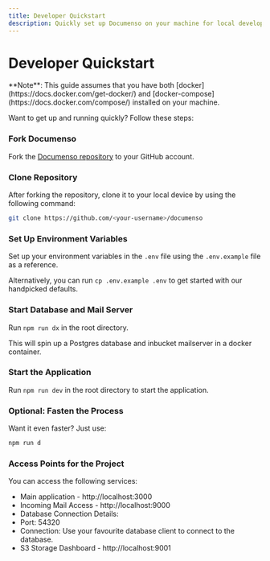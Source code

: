 ```yaml
---
title: Developer Quickstart
description: Quickly set up Documenso on your machine for local development with Docker and Docker Compose.
---
```



# Developer Quickstart

<Callout type="info">
  **Note**: This guide assumes that you have both [docker](https://docs.docker.com/get-docker/) and
  [docker-compose](https://docs.docker.com/compose/) installed on your machine.
</Callout>

Want to get up and running quickly? Follow these steps:

<Steps>

### Fork Documenso

Fork the [Documenso repository](https://docs.github.com/en/pull-requests/collaborating-with-pull-requests/working-with-forks/about-forks) to your GitHub account.

### Clone Repository

After forking the repository, clone it to your local device by using the following command:

```bash
git clone https://github.com/<your-username>/documenso
```

### Set Up Environment Variables

Set up your environment variables in the `.env` file using the `.env.example` file as a reference.

Alternatively, you can run `cp .env.example .env` to get started with our handpicked defaults.

### Start Database and Mail Server

Run `npm run dx` in the root directory.

This will spin up a Postgres database and inbucket mailserver in a docker container.

### Start the Application

Run `npm run dev` in the root directory to start the application.

### Optional: Fasten the Process

Want it even faster? Just use:

```sh
npm run d
```

</Steps>

### Access Points for the Project

You can access the following services:

- Main application - http://localhost:3000
- Incoming Mail Access - http://localhost:9000
- Database Connection Details:
- Port: 54320
- Connection: Use your favourite database client to connect to the database.
- S3 Storage Dashboard - http://localhost:9001
